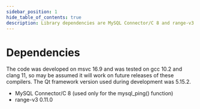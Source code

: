 ```yaml
---
sidebar_position: 1
hide_table_of_contents: true
description: Library dependencies are MySQL Connector/C 8 and range-v3 0.11.0 and the Qt framework version used during development was 5.15.2. The code was developed on msvc 16.9 and was tested on gcc 10.2 and clang 11.
---
```


# Dependencies

The code was developed on msvc 16.9 and was tested on gcc 10.2 and clang 11, so may be assumed it will work on future releases of these compilers. The Qt framework version used during development was 5.15.2.

- MySQL Connector/C 8 (used only for the mysql_ping() function)
- range-v3 0.11.0

